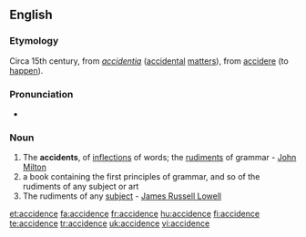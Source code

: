 ==English==

===Etymology===
Circa 15th century, from {{etyl|la}} ''[[accidentia]]'' ([[accidental]] [[matters]]), from [[accidere]] (to [[happen]]).

===Pronunciation===
* {{IPA|/ˈæksɪdəns/}}

===Noun===
{{en-noun}}

# The '''accidents''', of [[inflections]] of words; the [[rudiments]] of grammar - [[w:John Milton|John Milton]]
# a book containing the first principles of grammar, and so of the rudiments of any subject or art
# The rudiments of any [[subject]] - [[w:James Russell Lowell|James Russell Lowell]]

{{1913}}

[[et:accidence]]
[[fa:accidence]]
[[fr:accidence]]
[[hu:accidence]]
[[fi:accidence]]
[[te:accidence]]
[[tr:accidence]]
[[uk:accidence]]
[[vi:accidence]]